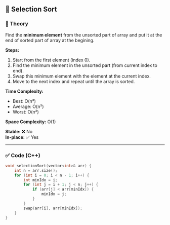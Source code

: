 ## 📌 Selection Sort

### 📖 Theory

Find the **minimum element** from the unsorted part of array and put it at the end of sorted part of array at the begining.

**Steps:**

1. Start from the first element (index 0).
2. Find the minimum element in the unsorted part (from current index to end).
3. Swap this minimum element with the element at the current index.
4. Move to the next index and repeat until the array is sorted.

**Time Complexity:**

- Best: O(n²)
- Average: O(n²)
- Worst: O(n²)

**Space Complexity:** O(1)

**Stable:** ❌ No  
**In-place:** ✅ Yes

---

### ✅ Code (C++)

```cpp
void selectionSort(vector<int>& arr) {
    int n = arr.size();
    for (int i = 0; i < n - 1; i++) {
        int minIdx = i;
        for (int j = i + 1; j < n; j++) {
            if (arr[j] < arr[minIdx]) {
                minIdx = j;
            }
        }
        swap(arr[i], arr[minIdx]);
    }
}
```

